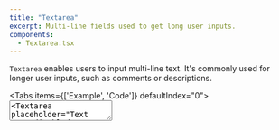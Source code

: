 ```yaml
---
title: "Textarea"
excerpt: Multi-line fields used to get long user inputs.
components:
  - Textarea.tsx
---
```


`Textarea` enables users to input multi-line text. It's commonly used for longer user inputs, such as comments or descriptions.

<Tabs items={['Example', 'Code']} defaultIndex="0">
  <Tab>
    <OverviewSection>
      <Textarea placeholder="Label" id="textareafield-default" />
      <Textarea placeholder="Text area disabled" id="textareafield-disabled" disabled />
    </OverviewSection>
  </Tab>
  <Tab>
    ```tsx
     <Textarea placeholder="Label" id="textareafield-default" />
     <Textarea placeholder="Text area disabled" id="textareafield-disabled" disabled />
    ```
  </Tab>
</Tabs>

---

## Import

Import the component from [@faststore/ui](https://developers.vtex.com/docs/guides/faststore/components-index)

```tsx
import { Textarea } from '@faststore/ui'
```

### Import Styles into your FastStore project

To apply the styles of this component in your FastStore project, import the following into your stylesheet:

```scss
@import '@faststore/ui/src/components/atoms/Textarea/styles.scss';
```

Follow the instructions in the [Importing FastStore UI component styles](https://developers.vtex.com/docs/guides/faststore/using-themes-importing-ui-components-styles) tutorial.

---

## Props

<ComponentPropsSection component="Textarea" />

---

## Design Tokens

<TokenTable>
  <TokenRow
    token="--fs-textarea-padding"
    value="var(--fs-spacing-1) var(--fs-spacing-2)"
  />
  <TokenRow
    token="--fs-textarea-height"
    value="calc(var(--fs-control-tap-size) * 3)"
  />
  <TokenDivider />
  <TokenRow
    token="--fs-textarea-bkg-color"
    value="var(--fs-color-body-bkg)"
    isColor
  />
  <TokenRow
    token="--fs-textarea-box-shadow"
    value="none"
  />
  <TokenRow
    token="--fs-textarea-box-shadow-hover"
    value="0 0 0 var(--fs-border-width) var(--fs-border-color-active)"
  />
  <TokenDivider />
  <TokenRow
    token="--fs-textarea-border-radius"
    value="var(--fs-border-radius)"
  />
  <TokenRow
    token="--fs-textarea-border-width"
    value="var(--fs-border-width)"
  />
  <TokenRow
    token="--fs-textarea-border-color"
    value="var(--fs-border-color)"
    isColor
  />
  <TokenRow
    token="--fs-textarea-border-color-hover"
    value="var(--fs-border-color-active)"
    isColor
  />
  <TokenDivider />
  <TokenRow
    token="--fs-textarea-text-color"
    value="var(--fs-color-text)"
    isColor
  />
  <TokenRow
    token="--fs-textarea-text-size"
    value="var(--fs-text-size-body)"
  />
  <TokenDivider />
  <TokenRow
    token="--fs-textarea-line-height"
    value="1.25"
  />
  <TokenDivider />
  <TokenRow
    token="--fs-textarea-transition-function"
    value="var(--fs-transition-function)"
  />
  <TokenRow
    token="--fs-textarea-transition-property"
    value="var(--fs-transition-property)"
  />
  <TokenRow
    token="--fs-textarea-transition-timing"
    value="var(--fs-transition-timing)"
  />
</TokenTable>

---

### Variants

#### Disabled

<OverviewSection>
  <Textarea placeholder="Text area disabled" id="textareafield-disabled" disabled />
</OverviewSection>

```tsx
<Textarea placeholder="Text area disabled" id="textareafield-disabled" disabled />
```

<TokenTable>
  <TokenRow
    token="--fs-textarea-disabled-bkg-color"
    value="var(--fs-color-disabled-bkg)"
    isColor
  />
  <TokenRow
    token="--fs-textarea-disabled-border-width"
    value="var(--fs-border-width)"
  />
  <TokenRow
    token="--fs-textarea-disabled-text-color"
    value="var(--fs-color-disabled-text)"
    isColor
  />
  <TokenRow
    token="--fs-textarea-disabled-border-color"
    value="var(--fs-border-color)"
    isColor
  />
</TokenTable>

---

## Customization

For further customization, you can use the following data attributes:

`data-fs-textarea`

`data-fs-textarea-resize`

---

## Best Practices

### ✅ Do's

- Provide a [Label](https://developers.vtex.com/docs/guides/faststore/atoms-label) when using `Textarea`. Descriptive labels help users understand the purpose of a form control.

---

## Related components

<SectionList>
  <SectionItem
    title="TextareaField"
    description="TextareaField wraps a Textarea and its corresponding Label."
    actionPath="/docs/guides/faststore/molecules-textarea-field"
  >
    <TextareaField label="Label" id="textareafield-default" />
  </SectionItem>
</SectionList>
